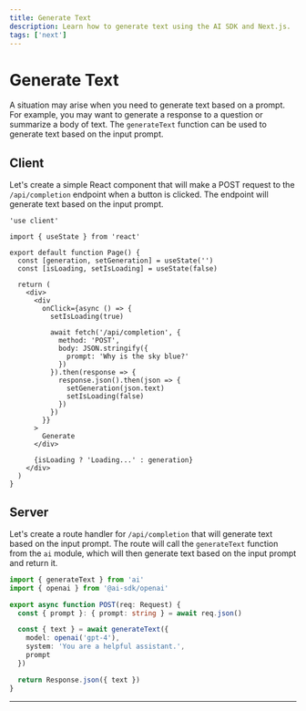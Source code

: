 ```yaml
---
title: Generate Text
description: Learn how to generate text using the AI SDK and Next.js.
tags: ['next']
---
```


# Generate Text

A situation may arise when you need to generate text based on a prompt. For example, you may want to generate a response to a question or summarize a body of text. The `generateText` function can be used to generate text based on the input prompt.

<Browser>
  <TextGeneration />
</Browser>

## Client

Let's create a simple React component that will make a POST request to the `/api/completion` endpoint when a button is clicked. The endpoint will generate text based on the input prompt.

```tsx filename="app/page.tsx"
'use client'

import { useState } from 'react'

export default function Page() {
  const [generation, setGeneration] = useState('')
  const [isLoading, setIsLoading] = useState(false)

  return (
    <div>
      <div
        onClick={async () => {
          setIsLoading(true)

          await fetch('/api/completion', {
            method: 'POST',
            body: JSON.stringify({
              prompt: 'Why is the sky blue?'
            })
          }).then(response => {
            response.json().then(json => {
              setGeneration(json.text)
              setIsLoading(false)
            })
          })
        }}
      >
        Generate
      </div>

      {isLoading ? 'Loading...' : generation}
    </div>
  )
}
```

## Server

Let's create a route handler for `/api/completion` that will generate text based on the input prompt. The route will call the `generateText` function from the `ai` module, which will then generate text based on the input prompt and return it.

```typescript filename='app/api/completion/route.ts'
import { generateText } from 'ai'
import { openai } from '@ai-sdk/openai'

export async function POST(req: Request) {
  const { prompt }: { prompt: string } = await req.json()

  const { text } = await generateText({
    model: openai('gpt-4'),
    system: 'You are a helpful assistant.',
    prompt
  })

  return Response.json({ text })
}
```

---

<GithubLink link="https://github.com/vercel/ai/blob/main/examples/next-openai-pages/pages/basics/generate-text/index.tsx" />
